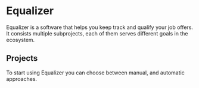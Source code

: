 
# Equalizer

Equalizer is a software that helps you keep track and qualify your job offers. It consists multiple subprojects, each
of them serves different goals in the ecosystem.

## Projects

To start using Equalizer you can choose between manual, and automatic approaches.

<Cards num={2}>
  <Cards.Card
    arrow
    title="Chrome extension"
    href="https://chromewebstore.google.com/detail/equalizer-extension/nbgjmbhfbblempcimbodlppbpigjfmok"
  >
  </Cards.Card>
  <Cards.Card arrow title="Self-hosted LinkedIn replier" href="/self-hosted/">
  </Cards.Card>
</Cards>
